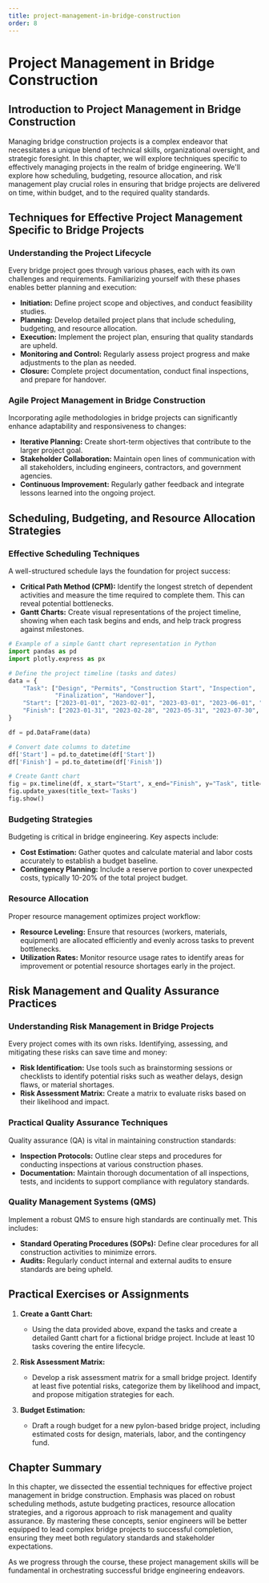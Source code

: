 ```yaml
---
title: project-management-in-bridge-construction
order: 8
---
```


# Project Management in Bridge Construction

## Introduction to Project Management in Bridge Construction
Managing bridge construction projects is a complex endeavor that necessitates a unique blend of technical skills, organizational oversight, and strategic foresight. In this chapter, we will explore techniques specific to effectively managing projects in the realm of bridge engineering. We'll explore how scheduling, budgeting, resource allocation, and risk management play crucial roles in ensuring that bridge projects are delivered on time, within budget, and to the required quality standards.

## Techniques for Effective Project Management Specific to Bridge Projects

### Understanding the Project Lifecycle
Every bridge project goes through various phases, each with its own challenges and requirements. Familiarizing yourself with these phases enables better planning and execution:

- **Initiation:** Define project scope and objectives, and conduct feasibility studies.
- **Planning:** Develop detailed project plans that include scheduling, budgeting, and resource allocation.
- **Execution:** Implement the project plan, ensuring that quality standards are upheld.
- **Monitoring and Control:** Regularly assess project progress and make adjustments to the plan as needed.
- **Closure:** Complete project documentation, conduct final inspections, and prepare for handover.

### Agile Project Management in Bridge Construction
Incorporating agile methodologies in bridge projects can significantly enhance adaptability and responsiveness to changes:

- **Iterative Planning:** Create short-term objectives that contribute to the larger project goal.
- **Stakeholder Collaboration:** Maintain open lines of communication with all stakeholders, including engineers, contractors, and government agencies.
- **Continuous Improvement:** Regularly gather feedback and integrate lessons learned into the ongoing project.

## Scheduling, Budgeting, and Resource Allocation Strategies

### Effective Scheduling Techniques
A well-structured schedule lays the foundation for project success:

- **Critical Path Method (CPM):** Identify the longest stretch of dependent activities and measure the time required to complete them. This can reveal potential bottlenecks.
- **Gantt Charts:** Create visual representations of the project timeline, showing when each task begins and ends, and help track progress against milestones.

```python
# Example of a simple Gantt chart representation in Python
import pandas as pd
import plotly.express as px

# Define the project timeline (tasks and dates)
data = {
    "Task": ["Design", "Permits", "Construction Start", "Inspection",
             "Finalization", "Handover"],
    "Start": ["2023-01-01", "2023-02-01", "2023-03-01", "2023-06-01", "2023-08-01", "2023-09-01"],
    "Finish": ["2023-01-31", "2023-02-28", "2023-05-31", "2023-07-30", "2023-08-30", "2023-09-15"]
}

df = pd.DataFrame(data)

# Convert date columns to datetime
df['Start'] = pd.to_datetime(df['Start'])
df['Finish'] = pd.to_datetime(df['Finish'])

# Create Gantt chart
fig = px.timeline(df, x_start="Start", x_end="Finish", y="Task", title="Project Schedule")
fig.update_yaxes(title_text='Tasks')
fig.show()
```

### Budgeting Strategies
Budgeting is critical in bridge engineering. Key aspects include:

- **Cost Estimation:** Gather quotes and calculate material and labor costs accurately to establish a budget baseline.
- **Contingency Planning:** Include a reserve portion to cover unexpected costs, typically 10-20% of the total project budget.

### Resource Allocation
Proper resource management optimizes project workflow:

- **Resource Leveling:** Ensure that resources (workers, materials, equipment) are allocated efficiently and evenly across tasks to prevent bottlenecks.
- **Utilization Rates:** Monitor resource usage rates to identify areas for improvement or potential resource shortages early in the project.

## Risk Management and Quality Assurance Practices

### Understanding Risk Management in Bridge Projects
Every project comes with its own risks. Identifying, assessing, and mitigating these risks can save time and money:

- **Risk Identification:** Use tools such as brainstorming sessions or checklists to identify potential risks such as weather delays, design flaws, or material shortages.
- **Risk Assessment Matrix:** Create a matrix to evaluate risks based on their likelihood and impact.

### Practical Quality Assurance Techniques
Quality assurance (QA) is vital in maintaining construction standards:

- **Inspection Protocols:** Outline clear steps and procedures for conducting inspections at various construction phases.
- **Documentation:** Maintain thorough documentation of all inspections, tests, and incidents to support compliance with regulatory standards.

### Quality Management Systems (QMS)
Implement a robust QMS to ensure high standards are continually met. This includes:

- **Standard Operating Procedures (SOPs):** Define clear procedures for all construction activities to minimize errors.
- **Audits:** Regularly conduct internal and external audits to ensure standards are being upheld.

## Practical Exercises or Assignments

1. **Create a Gantt Chart:**
   - Using the data provided above, expand the tasks and create a detailed Gantt chart for a fictional bridge project. Include at least 10 tasks covering the entire lifecycle.

2. **Risk Assessment Matrix:**
   - Develop a risk assessment matrix for a small bridge project. Identify at least five potential risks, categorize them by likelihood and impact, and propose mitigation strategies for each.

3. **Budget Estimation:**
   - Draft a rough budget for a new pylon-based bridge project, including estimated costs for design, materials, labor, and the contingency fund.

## Chapter Summary
In this chapter, we dissected the essential techniques for effective project management in bridge construction. Emphasis was placed on robust scheduling methods, astute budgeting practices, resource allocation strategies, and a rigorous approach to risk management and quality assurance. By mastering these concepts, senior engineers will be better equipped to lead complex bridge projects to successful completion, ensuring they meet both regulatory standards and stakeholder expectations.

As we progress through the course, these project management skills will be fundamental in orchestrating successful bridge engineering endeavors.
